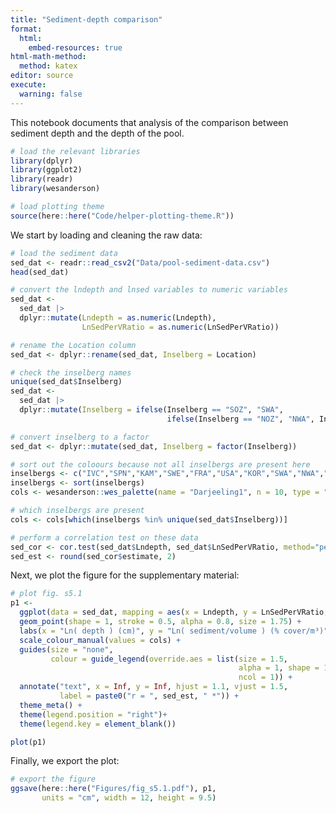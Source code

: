 ```yaml
---
title: "Sediment-depth comparison"
format: 
  html:
    embed-resources: true
html-math-method: 
  method: katex
editor: source
execute:
  warning: false
---
```


This notebook documents that analysis of the comparison between sediment depth and the depth of the pool.

```r
# load the relevant libraries
library(dplyr)
library(ggplot2)
library(readr)
library(wesanderson)

# load plotting theme
source(here::here("Code/helper-plotting-theme.R"))
```

We start by loading and cleaning the raw data:

```r
# load the sediment data
sed_dat <- readr::read_csv2("Data/pool-sediment-data.csv")
head(sed_dat)

# convert the lndepth and lnsed variables to numeric variables
sed_dat <- 
  sed_dat |>
  dplyr::mutate(Lndepth = as.numeric(Lndepth),
                LnSedPerVRatio = as.numeric(LnSedPerVRatio))

# rename the Location column
sed_dat <- dplyr::rename(sed_dat, Inselberg = Location)

# check the inselberg names
unique(sed_dat$Inselberg)
sed_dat <- 
  sed_dat |>
  dplyr::mutate(Inselberg = ifelse(Inselberg == "SOZ", "SWA",
                                   ifelse(Inselberg == "NOZ", "NWA", Inselberg)))

# convert inselberg to a factor
sed_dat <- dplyr::mutate(sed_dat, Inselberg = factor(Inselberg))

# sort out the coloours because not all inselbergs are present here
inselbergs <- c("IVC","SPN","KAM","SWE","FRA","USA","KOR","SWA","NWA","MAL")
inselbergs <- sort(inselbergs)
cols <- wesanderson::wes_palette(name = "Darjeeling1", n = 10, type = "continuous")

# which inselbergs are present
cols <- cols[which(inselbergs %in% unique(sed_dat$Inselberg))]

# perform a correlation test on these data
sed_cor <- cor.test(sed_dat$Lndepth, sed_dat$LnSedPerVRatio, method="pearson") # r = -0.73; P<0.001
sed_est <- round(sed_cor$estimate, 2)
```

Next, we plot the figure for the supplementary material:

```r
# plot fig. s5.1
p1 <- 
  ggplot(data = sed_dat, mapping = aes(x = Lndepth, y = LnSedPerVRatio, colour = Inselberg)) +
  geom_point(shape = 1, stroke = 0.5, alpha = 0.8, size = 1.75) +
  labs(x = "Ln( depth ) (cm)", y = "Ln( sediment/volume ) (% cover/m³)")+
  scale_colour_manual(values = cols) +
  guides(size = "none", 
         colour = guide_legend(override.aes = list(size = 1.5, 
                                                   alpha = 1, shape = 1, stroke = 1),
                                                   ncol = 1)) +
  annotate("text", x = Inf, y = Inf, hjust = 1.1, vjust = 1.5,
           label = paste0("r = ", sed_est, " *")) +
  theme_meta() +
  theme(legend.position = "right")+
  theme(legend.key = element_blank())

plot(p1)
```

Finally, we export the plot:

```r
# export the figure
ggsave(here::here("Figures/fig_s5.1.pdf"), p1, 
       units = "cm", width = 12, height = 9.5)
```




